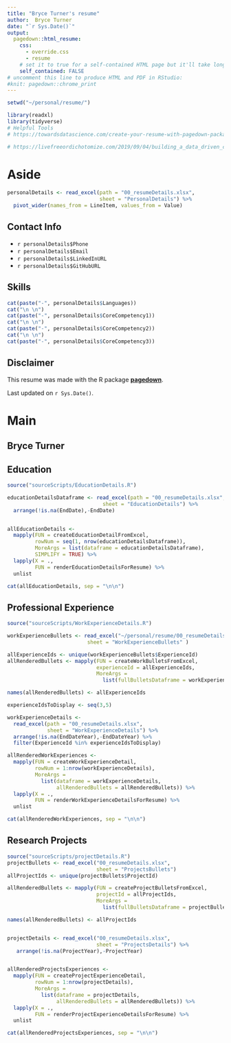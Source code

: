 ```yaml
---
title: "Bryce Turner's resume"
author:  Bryce Turner
date: "`r Sys.Date()`"
output:
  pagedown::html_resume:
    css: 
      - override.css
      - resume
    # set it to true for a self-contained HTML page but it'll take longer to render
    self_contained: FALSE
# uncomment this line to produce HTML and PDF in RStudio:
#knit: pagedown::chrome_print
---
```



```r
setwd("~/personal/resume/")

library(readxl)
library(tidyverse)
# Helpful Tools
# https://towardsdatascience.com/create-your-resume-with-pagedown-package-in-r-123ca6310d52

# https://livefreeordichotomize.com/2019/09/04/building_a_data_driven_cv_with_r/
```



Aside
================================================================================

```r
personalDetails <- read_excel(path = "00_resumeDetails.xlsx",
                              sheet = "PersonalDetails") %>% 
  pivot_wider(names_from = LineItem, values_from = Value)
```


<!-- ![Lijia Yu](https://avatars1.githubusercontent.com/u/895125?s=400&v=4){width=80%} --->


Contact Info {#contact}
--------------------------------------------------------------------------------

- <i class="fa fa-phone"></i> `r personalDetails$Phone`
- <i class="fa fa-envelope"></i> `r personalDetails$Email`
- <i class="fa fa-linkedin"></i> `r personalDetails$LinkedInURL`
- <i class="fa fa-github"></i> `r personalDetails$GitHubURL`


Skills {#skills}
--------------------------------------------------------------------------------

```r

cat(paste("-", personalDetails$Languages))
cat("\n \n")
cat(paste("-", personalDetails$CoreCompetency1))
cat("\n \n")
cat(paste("-", personalDetails$CoreCompetency2))
cat("\n \n")
cat(paste("-", personalDetails$CoreCompetency3))

```


Disclaimer {#disclaimer}
--------------------------------------------------------------------------------

This resume was made with the R package [**pagedown**](https://github.com/rstudio/pagedown).

Last updated on `r Sys.Date()`.



Main
================================================================================

Bryce Turner {#title}
--------------------------------------------------------------------------------


Education {data-icon=none data-concise=true}
--------------------------------------------------------------------------------
```r
source("sourceScripts/EducationDetails.R")

educationDetailsDataframe <- read_excel(path = "00_resumeDetails.xlsx",
                               sheet = "EducationDetails") %>% 
  arrange(!is.na(EndDate),-EndDate)


allEducationDetails <- 
  mapply(FUN = createEducationDetailFromExcel,
         rowNum = seq(1, nrow(educationDetailsDataframe)),
         MoreArgs = list(dataframe = educationDetailsDataframe),
         SIMPLIFY = TRUE) %>% 
  lapply(X = .,
         FUN = renderEducationDetailsForResume) %>% 
  unlist

```


```r
cat(allEducationDetails, sep = "\n\n")
```

Professional Experience {data-icon=suitcase}
--------------------------------------------------------------------------------
```r
source("sourceScripts/WorkExperienceDetails.R")

workExperienceBullets <- read_excel("~/personal/resume/00_resumeDetails.xlsx",
                          sheet = "WorkExperienceBullets" )

allExperienceIds <- unique(workExperienceBullets$ExperienceId)
allRenderedBullets <- mapply(FUN = createWorkBulletsFromExcel,
                             experienceId = allExperienceIds,
                             MoreArgs = 
                               list(fullBulletsDataframe = workExperienceBullets))

names(allRenderedBullets) <- allExperienceIds

experienceIdsToDisplay <- seq(3,5)

workExperienceDetails <-
  read_excel(path = "00_resumeDetails.xlsx",
             sheet = "WorkExperienceDetails") %>% 
  arrange(!is.na(EndDateYear),-EndDateYear) %>% 
  filter(ExperienceId %in% experienceIdsToDisplay)

allRenderedWorkExperiences <- 
  mapply(FUN = createWorkExperienceDetail,
         rowNum = 1:nrow(workExperienceDetails),
         MoreArgs = 
           list(dataframe = workExperienceDetails,
                allRenderedBullets = allRenderedBullets)) %>% 
  lapply(X = .,
         FUN = renderWorkExperienceDetailsForResume) %>% 
  unlist
```

```r
cat(allRenderedWorkExperiences, sep = "\n\n")
```

Research Projects {data-icon=none}
--------------------------------------------------------------------------------
```r
source("sourceScripts/projectDetails.R")
projectBullets <- read_excel("00_resumeDetails.xlsx",
                             sheet = "ProjectsBullets")
allProjectIds <- unique(projectBullets$ProjectId)

allRenderedBullets <- mapply(FUN = createProjectBulletsFromExcel,
                             projectId = allProjectIds,
                             MoreArgs = 
                               list(fullBulletsDataframe = projectBullets))

names(allRenderedBullets) <- allProjectIds


projectDetails <- read_excel("00_resumeDetails.xlsx",
                             sheet = "ProjectsDetails") %>% 
   arrange(!is.na(ProjectYear),-ProjectYear) 


allRenderedProjectsExperiences <- 
  mapply(FUN = createProjectExperienceDetail,
         rowNum = 1:nrow(projectDetails),
         MoreArgs = 
           list(dataframe = projectDetails,
                allRenderedBullets = allRenderedBullets)) %>% 
  lapply(X = .,
         FUN = renderProjectExperienceDetailsForResume) %>% 
  unlist
```

```r
cat(allRenderedProjectsExperiences, sep = "\n\n")
```


